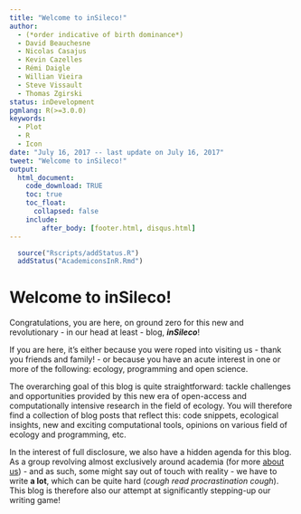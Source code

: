```yaml
---
title: "Welcome to inSileco!"
author:
  - (*order indicative of birth dominance*)
  - David Beauchesne
  - Nicolas Casajus
  - Kevin Cazelles
  - Rémi Daigle
  - Willian Vieira
  - Steve Vissault
  - Thomas Zgirski
status: inDevelopment
pgmlang: R(>=3.0.0)
keywords:
  - Plot
  - R
  - Icon
date: "July 16, 2017 -- last update on July 16, 2017"
tweet: "Welcome to inSileco!"
output:
  html_document:
    code_download: TRUE
    toc: true
    toc_float:
      collapsed: false
    include:
        after_body: [footer.html, disqus.html]
---
```


```r
  source("Rscripts/addStatus.R")
  addStatus("AcademiconsInR.Rmd")
```

# Welcome to inSileco!

Congratulations, you are here, on ground zero for this new and revolutionary - in our head at least - blog, ***inSileco***!

If you are here, it's either because you were roped into visiting us - thank you friends and family! - or because you have an acute interest in one or more of the following: ecology, programming and open science.

The overarching goal of this blog is quite straightforward: tackle challenges and opportunities provided by this new era of open-access and computationally intensive research in the field of ecology. You will therefore find a collection of blog posts that reflect this: code snippets, ecological insights, new and exciting computational tools, opinions on various field of ecology and programming, etc.

In the interest of full disclosure, we also have a hidden agenda for this blog. As a group revolving almost exclusively around academia (for more [about us](./docs/about.html)) - and as such, some might say out of touch with reality - we have to write **a lot**, which can be quite hard (*cough* *read procrastination* *cough*). This blog is therefore also our attempt at significantly stepping-up our writing game!
